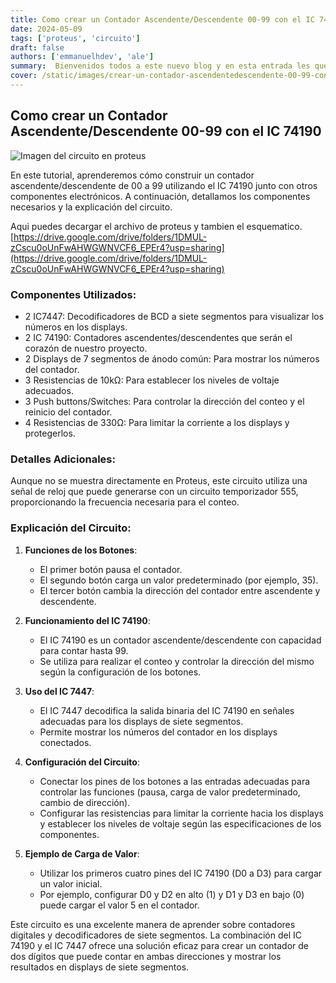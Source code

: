 ```yaml
---
title: Como crear un Contador Ascendente/Descendente 00-99 con el IC 74190
date: 2024-05-09
tags: ['proteus', 'circuito']
draft: false
authors: ['emmanuelhdev', 'ale']
summary:  Bienvenidos todos a este nuevo blog y en esta entrada les queremos compartir como hacer un contador de 00-99 con el IC 74190.
cover: /static/images/crear-un-contador-ascendentedescendente-00-99-con-el-ic-74190.png
---
```


## Como crear un Contador Ascendente/Descendente 00-99 con el IC 74190

![Imagen del circuito en proteus](/static/images/crear-un-contador-ascendentedescendente-00-99-con-el-ic-74190.png)

En este tutorial, aprenderemos cómo construir un contador ascendente/descendente de 00 a 99 utilizando el IC 74190 junto con otros componentes electrónicos. A continuación, detallamos los componentes necesarios y la explicación del circuito.

Aqui puedes decargar el archivo de proteus y tambien el esquematico. [https://drive.google.com/drive/folders/1DMUL-zCscu0oUnFwAHWGWNVCF6_EPEr4?usp=sharing](https://drive.google.com/drive/folders/1DMUL-zCscu0oUnFwAHWGWNVCF6_EPEr4?usp=sharing)

### Componentes Utilizados:
- 2 IC7447: Decodificadores de BCD a siete segmentos para visualizar los números en los displays.
- 2 IC 74190: Contadores ascendentes/descendentes que serán el corazón de nuestro proyecto.
- 2 Displays de 7 segmentos de ánodo común: Para mostrar los números del contador.
- 3 Resistencias de 10kΩ: Para establecer los niveles de voltaje adecuados.
- 3 Push buttons/Switches: Para controlar la dirección del conteo y el reinicio del contador.
- 4 Resistencias de 330Ω: Para limitar la corriente a los displays y protegerlos.

### Detalles Adicionales:
Aunque no se muestra directamente en Proteus, este circuito utiliza una señal de reloj que puede generarse con un circuito temporizador 555, proporcionando la frecuencia necesaria para el conteo.

### Explicación del Circuito:

1. **Funciones de los Botones**:
   - El primer botón pausa el contador.
   - El segundo botón carga un valor predeterminado (por ejemplo, 35).
   - El tercer botón cambia la dirección del contador entre ascendente y descendente.

2. **Funcionamiento del IC 74190**:
   - El IC 74190 es un contador ascendente/descendente con capacidad para contar hasta 99.
   - Se utiliza para realizar el conteo y controlar la dirección del mismo según la configuración de los botones.

3. **Uso del IC 7447**:
   - El IC 7447 decodifica la salida binaria del IC 74190 en señales adecuadas para los displays de siete segmentos.
   - Permite mostrar los números del contador en los displays conectados.

4. **Configuración del Circuito**:
   - Conectar los pines de los botones a las entradas adecuadas para controlar las funciones (pausa, carga de valor predeterminado, cambio de dirección).
   - Configurar las resistencias para limitar la corriente hacia los displays y establecer los niveles de voltaje según las especificaciones de los componentes.

5. **Ejemplo de Carga de Valor**:
   - Utilizar los primeros cuatro pines del IC 74190 (D0 a D3) para cargar un valor inicial.
   - Por ejemplo, configurar D0 y D2 en alto (1) y D1 y D3 en bajo (0) puede cargar el valor 5 en el contador.

Este circuito es una excelente manera de aprender sobre contadores digitales y decodificadores de siete segmentos. La combinación del IC 74190 y el IC 7447 ofrece una solución eficaz para crear un contador de dos dígitos que puede contar en ambas direcciones y mostrar los resultados en displays de siete segmentos.
